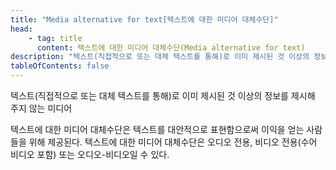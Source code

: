 ```yaml
---
title: "Media alternative for text[텍스트에 대한 미디어 대체수단]"
head:
    - tag: title
      content: 텍스트에 대한 미디어 대체수단(Media alternative for text)
description: "텍스트(직접적으로 또는 대체 텍스트를 통해)로 이미 제시된 것 이상의 정보를 제시해 주지 않는 미디어"
tableOfContents: false
---
```



텍스트(직접적으로 또는 대체 텍스트를 통해)로 이미 제시된 것 이상의 정보를 제시해 주지 않는 미디어

<Aside title="참고 1">
텍스트에 대한 미디어 대체수단은 텍스트를 대안적으로 표현함으로써 이익을 얻는 사람들을 위해 제공된다. 텍스트에 대한 미디어 대체수단은 오디오 전용, 비디오 전용(수어 비디오 포함) 또는 오디오-비디오일 수 있다.
</Aside>
